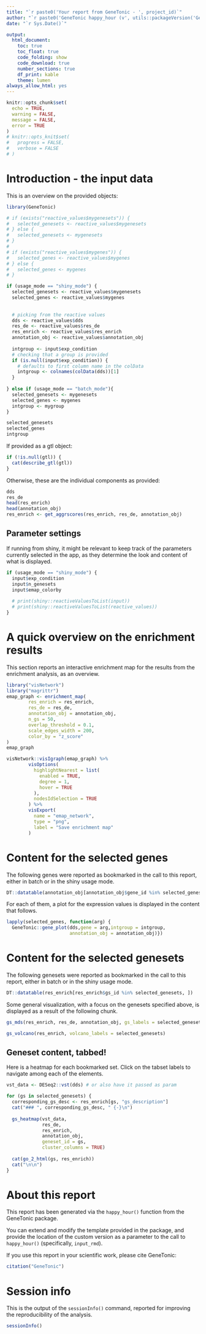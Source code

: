 ```yaml
---
title: "`r paste0('Your report from GeneTonic - ', project_id)`"
author: "`r paste0('GeneTonic happy_hour (v', utils::packageVersion('GeneTonic'), ')')`"
date: "`r Sys.Date()`"

output: 
  html_document:
    toc: true
    toc_float: true
    code_folding: show
    code_download: true
    number_sections: true
    df_print: kable
    theme: lumen
always_allow_html: yes
---
```


```r
knitr::opts_chunk$set(
  echo = TRUE, 
  warning = FALSE, 
  message = FALSE,
  error = TRUE
)
# knitr::opts_knit$set(
#   progress = FALSE, 
#   verbose = FALSE
# )
```


# Introduction - the input data

<!-- ideas: -->

<!-- - differentiate the content based on batch running vs generated at runtime? -->
<!-- - print out the values of input$... objects. So one can just repeat them ;) -->

This is an overview on the provided objects:

```r
library(GeneTonic)
```


```r
# if (exists("reactive_values$mygenesets")) {
#   selected_genesets <- reactive_values$mygenesets
# } else {
#   selected_genesets <- mygenesets
# }
# 
# if (exists("reactive_values$mygenes")) {
#   selected_genes <- reactive_values$mygenes
# } else {
#   selected_genes <- mygenes
# }

if (usage_mode == "shiny_mode") {
  selected_genesets <- reactive_values$mygenesets
  selected_genes <- reactive_values$mygenes
  
  
  # picking from the reactive values
  dds <- reactive_values$dds
  res_de <- reactive_values$res_de
  res_enrich <- reactive_values$res_enrich
  annotation_obj <- reactive_values$annotation_obj
  
  intgroup <- input$exp_condition
  # checking that a group is provided
  if (is.null(input$exp_condition)) {
    # defaults to first column name in the colData
    intgroup <- colnames(colData(dds))[1]
  }
  
} else if (usage_mode == "batch_mode"){
  selected_genesets <- mygenesets
  selected_genes <- mygenes
  intgroup <- mygroup
}

selected_genesets
selected_genes
intgroup
```

If provided as a gtl object:

```r
if (!is.null(gtl)) {
  cat(describe_gtl(gtl))
}
```

Otherwise, these are the individual components as provided:

```r
dds
res_de
head(res_enrich)
head(annotation_obj)
res_enrich <- get_aggrscores(res_enrich, res_de, annotation_obj)
```

## Parameter settings 

If running from shiny, it might be relevant to keep track of the parameters currently selected in the app, as they determine the look and content of what is displayed.

```r
if (usage_mode == "shiny_mode") {
  input$exp_condition
  input$n_genesets
  input$emap_colorby
  
  # print(shiny::reactiveValuesToList(input))
  # print(shiny::reactiveValuesToList(reactive_values))
} 
```

# A quick overview on the enrichment results

This section reports an interactive enrichment map for the results from the enrichment analysis, as an overview.

```r
library("visNetwork")
library("magrittr")
emap_graph <- enrichment_map(
        res_enrich = res_enrich,
        res_de = res_de,
        annotation_obj = annotation_obj,
        n_gs = 50,
        overlap_threshold = 0.1,
        scale_edges_width = 200,
        color_by = "z_score"
)
emap_graph

visNetwork::visIgraph(emap_graph) %>%
        visOptions(
          highlightNearest = list(
            enabled = TRUE,
            degree = 1,
            hover = TRUE
          ),
          nodesIdSelection = TRUE
        ) %>%
        visExport(
          name = "emap_network",
          type = "png",
          label = "Save enrichment map"
        )
```



# Content for the selected genes

The following genes were reported as bookmarked in the call to this report, either in batch or in the shiny usage mode.

```r
DT::datatable(annotation_obj[annotation_obj$gene_id %in% selected_genes, ])
```

For each of them, a plot for the expression values is displayed in the content that follows.

```r
lapply(selected_genes, function(arg) {
  GeneTonic::gene_plot(dds,gene = arg,intgroup = intgroup, 
                       annotation_obj = annotation_obj)})
```

# Content for the selected genesets

The following genesets were reported as bookmarked in the call to this report, either in batch or in the shiny usage mode.

```r
DT::datatable(res_enrich[res_enrich$gs_id %in% selected_genesets, ])
```

Some general visualization, with a focus on the genesets specified above, is displayed as a result of the following chunk.

```r
gs_mds(res_enrich, res_de, annotation_obj, gs_labels = selected_genesets)

gs_volcano(res_enrich, volcano_labels = selected_genesets)
```

## Geneset content, tabbed! {.tabset .tabset-fade}

Here is a heatmap for each bookmarked set.
Click on the tabset labels to navigate among each of the elements.

```r
vst_data <- DESeq2::vst(dds) # or also have it passed as param

for (gs in selected_genesets) {
  corresponding_gs_desc <- res_enrich[gs, "gs_description"]
  cat("### ", corresponding_gs_desc, " {-}\n")
  
  gs_heatmap(vst_data, 
             res_de, 
             res_enrich, 
             annotation_obj, 
             geneset_id = gs, 
             cluster_columns = TRUE)
  
  cat(go_2_html(gs, res_enrich))
  cat("\n\n")
}
```


# About this report

This report has been generated via the `happy_hour()` function from the GeneTonic package.

You can extend and modify the template provided in the package, and provide the location of the custom version as a parameter to the call to `happy_hour()` (specifically, `input_rmd`).

If you use this report in your scientific work, please cite GeneTonic:

```r
citation("GeneTonic")
```


# Session info {-}

This is the output of the `sessionInfo()` command, reported for improving the reproducibility of the analysis.

```r
sessionInfo()
```

